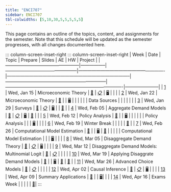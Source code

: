 ```yaml
---
title: "ENCI707"
sidebar: ENCI707
tbl-colwidths: [5,10,30,5,5,5,5,5]
---
```


This page contains an outline of the topics, content, and assignments for the semester.
Note that this schedule will be updated as the semester progresses, with all changes documented here.

::: column-screen-inset-right
::: column-screen-inset-right
| Week | Date | Topic | Prepare | Slides | AE | HW | Project |
|--------------------------------------------------|-----------------|------------------------------------------------|----------------------------------------------------------|-----------------------------------------------------------------------------------|--------------------------------------------------------------------|-------------------------------------------------------------------------------|-----------------------|
| [1](/teaching/ENCI707/weeks/week-1.html) | Wed, Jan 15 | Microeconomic Theory | [📖](/teaching/ENCI707/weeks/week-1.html#prepare) | [📋](/teaching/ENCI707/slides/lec-1.html "Microeconomics Lecture") | [🖥️](/teaching/ENCI707/ae/ae-1.html "Demand Analysis Activity") | | |
| [2](/teaching/ENCI707/weeks/week-2.html) | Wed, Jan 22 | Microeconomic Theory | [📖](/teaching/ENCI707/weeks/week-2.html#prepare) |  | [🖥️](/teaching/ENCI707/ae/ae-2.html "Ecological Economics Activity") | | |
| | | Data Sources | |  |  | | |
| [3](/teaching/ENCI707/weeks/week-3.html) | Wed, Jan 29 | Surveys | [📖](/teaching/ENCI707/weeks/week-3.html#prepare) | [📋](/teaching/ENCI707/slides/lec-2.html "Surveys Lecture") | [🖥️](/teaching/ENCI707/ae/ae-3.html "Survey Activity") | | [📝](/teaching/ENCI707/project/project-description.html#project-proposal) |
| [4](/teaching/ENCI707/weeks/week-4.html) | Wed, Feb 05 | Aggregate Demand Models | [📖](/teaching/ENCI707/weeks/week-4.html#prepare) | [📋](/teaching/ENCI707/slides/lec-3.html "Aggregate Demand Lecture") | [🖥️](/teaching/ENCI707/ae/ae-4.html "Statistics Activity") | [📝](/teaching/ENCI707/assignments/assignment-1.html) | |
| [5](/teaching/ENCI707/weeks/week-5.html) | Wed, Feb 12 | Policy Analysis | [📖](/teaching/ENCI707/weeks/week-5.html#prepare) | | [🖥️](/teaching/ENCI707/ae/ae-5.html "Policy Case Study 1") | | |
| | | Policy Analysis | | | [🖥️](/teaching/ENCI707/ae/ae-6.html "Policy Case Study 2") | | |
| [6](/teaching/ENCI707/weeks/week-6.html) | Wed, Feb 19 | Winter Break | | | | | [📝](/teaching/ENCI707/project/project-description.html#lit-review) |
| [7](/teaching/ENCI707/weeks/week-7.html) | Wed, Feb 26 | Computational Model Estimation | [📖](/teaching/ENCI707/weeks/week.html#prepare) | | [🖥️](/teaching/ENCI707/ae/ae-7.html "Computing Activity") | [📝](/teaching/ENCI707/assignments/assignment-2.html) | |
| |  | Computational Model Estimation | | | [🖥️](/teaching/ENCI707/ae/ae-8.html "Model Activity") | | |
| [8](/teaching/ENCI707/weeks/week-8.html) | Wed, Mar 05 | Disaggregate Demand Theory | [📖](/teaching/ENCI707/weeks/week-8.html#prepare) | [📋](/teaching/ENCI707/slides/lec-4.html "Disggregate Demand Lecture") | [🖥️](/teaching/ENCI707/ae/ae-9.html "Disaggregate Demand Activity") | | |
| [9](/teaching/ENCI707/weeks/week-9.html) | Wed, Mar 12 | Disaggregate Demand Models: Multinomial Logit | [📖](/teaching/ENCI707/weeks/week-9.html#prepare) | [📋](/teaching/ENCI707/slides/lec-5.html "MNL Lecture") | | | |
| [10](/teaching/ENCI707/weeks/week-10.html) | Wed, Mar 19 | Applying Disaggrate Demand Models | [📖](/teaching/ENCI707/weeks/week-10.html#prepare) | | [🖥️](/teaching/ENCI707/ae/ae-10.html "MNL Activity") | [📝](/teaching/ENCI707/assignments/assignment-3.html) | [📝](/teaching/ENCI707/project/project-description.html#draft-plan) |
| [11](/teaching/ENCI707/weeks/week-11.html) | Wed, Mar 26 | Advanced Choice Models | [📖](/teaching/ENCI707/weeks/week-11.html#prepare) | [📋](/teaching/ENCI707/slides/lec-6.html "Advanced Choice Lecture") |  | | |
| [12](/teaching/ENCI707/weeks/week-12.html) | Wed, Apr 02 | Causal Inference | [📖](/teaching/ENCI707/weeks/week-12.html#prepare) | [📋](/teaching/ENCI707/slides/lec-7.html "Causal Inference Lecture") | [🖥️](/teaching/ENCI707/ae/ae-11.html "Causal Inference Activity") | | |
| [13](/teaching/ENCI707/weeks/week-13.html) | Wed, Apr 09 | Summary Applications | [📖](/teaching/ENCI707/weeks/week.html#prepare) | | [🖥️](/teaching/ENCI707/ae/ae-14.html "Policy Analysis Activity")| | |
| [14](/teaching/ENCI707/weeks/week-14.html) | Wed, Apr 16 | Exams Week | | | | | [📝](/teaching/ENCI707/project/project-description.html#final-plan)|
:::
